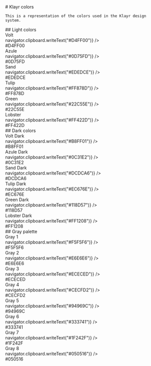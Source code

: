 
<Meta title="Colors" />

<div className="sb-container">
  <div className='sb-section-title'>
    # Klayr colors

    This is a representation of the colors used in the Klayr design system.
  </div>
</div>
<div className="sb-container">
  <div className='sb-section-title'>
    ## Light colors
  </div>
  <div className='sb-colors-grid'>
      <div className='sb-grid-item'>
        <div className='sb-section-item-heading'>
          Volt
        </div>
        <div title={"copy to clipboard"} id='volt' className='sb-color-square' onClick={() => navigator.clipboard.writeText("#D4FF00")} />
        <div className='sb-section-item-paragraph'>
          #D4FF00
        </div>
      </div>
      <div className='sb-grid-item'>
        <div className='sb-section-item-heading'>
          Azule
        </div>
        <div title={"copy to clipboard"} id='azule' className='sb-color-square' onClick={() => navigator.clipboard.writeText("#0D75FD")} />
        <div className='sb-section-item-paragraph'>
          #0D75FD
        </div>
      </div>
      <div className='sb-grid-item'>
        <div className='sb-section-item-heading'>
          Sand
        </div>
        <div title={"copy to clipboard"} id='sand' className='sb-color-square' onClick={() => navigator.clipboard.writeText("#EDEDCE")} />
        <div className='sb-section-item-paragraph'>
          #EDEDCE
        </div>
      </div>
      <div className='sb-grid-item'>
        <div className='sb-section-item-heading'>
          Tulip
        </div>
        <div title={"copy to clipboard"} id='tulip' className='sb-color-square' onClick={() => navigator.clipboard.writeText("#FF878D")} />
        <div className='sb-section-item-paragraph'>
          #FF878D
        </div>
      </div>
      <div className='sb-grid-item'>
        <div className='sb-section-item-heading'>
          Green
        </div>
        <div title={"copy to clipboard"} id='green' className='sb-color-square' onClick={() => navigator.clipboard.writeText("#22C55E")} />
        <div className='sb-section-item-paragraph'>
          #22C55E
        </div>
      </div>
      <div className='sb-grid-item'>
        <div className='sb-section-item-heading'>
          Lobster
        </div>
        <div title={"copy to clipboard"} id='lobster' className='sb-color-square' onClick={() => navigator.clipboard.writeText("#FF422D")} />
        <div className='sb-section-item-paragraph'>
          #FF422D
        </div>
      </div>
    </div>
</div>
<div className="sb-container">
  <div className='sb-section-title'>
    ## Dark colors
  </div>
  <div className='sb-colors-grid'>
      <div className='sb-grid-item'>
        <div className='sb-section-item-heading'>
          Volt Dark
        </div>
        <div title={"copy to clipboard"} id='voltDark' className='sb-color-square' onClick={() => navigator.clipboard.writeText("#B8FF01")} />
        <div className='sb-section-item-paragraph'>
          #B8FF01
        </div>
      </div>
      <div className='sb-grid-item'>
        <div className='sb-section-item-heading'>
          Azule Dark
        </div>
        <div title={"copy to clipboard"} id='azuleDark' className='sb-color-square' onClick={() => navigator.clipboard.writeText("#0C31E2")} />
        <div className='sb-section-item-paragraph'>
          #0C31E2
        </div>
      </div>
      <div className='sb-grid-item'>
        <div className='sb-section-item-heading'>
          Sand Dark
        </div>
        <div title={"copy to clipboard"} id='sandDark' className='sb-color-square' onClick={() => navigator.clipboard.writeText("#DCDCA6")} />
        <div className='sb-section-item-paragraph'>
          #DCDCA6
        </div>
      </div>
      <div className='sb-grid-item'>
        <div className='sb-section-item-heading'>
          Tulip Dark
        </div>
        <div title={"copy to clipboard"} id='tulipDark' className='sb-color-square' onClick={() => navigator.clipboard.writeText("#EC676E")} />
        <div className='sb-section-item-paragraph'>
          #EC676E
        </div>
      </div>
      <div className='sb-grid-item'>
        <div className='sb-section-item-heading'>
          Green Dark
        </div>
        <div title={"copy to clipboard"} id='greenDark' className='sb-color-square' onClick={() => navigator.clipboard.writeText("#118D57")} />
        <div className='sb-section-item-paragraph'>
          #118D57
        </div>
      </div>
      <div className='sb-grid-item'>
        <div className='sb-section-item-heading'>
          Lobster Dark
        </div>
        <div title={"copy to clipboard"} id='lobsterDark' className='sb-color-square' onClick={() => navigator.clipboard.writeText("#FF1208")} />
        <div className='sb-section-item-paragraph'>
          #FF1208
        </div>
      </div>
    </div>
</div>
<div className="sb-container">
  <div className='sb-section-title'>
    ## Gray palette
  </div>
  <div className='sb-colors-grid'>
      <div className='sb-grid-item'>
        <div className='sb-section-item-heading'>
          Gray 1
        </div>
        <div title={"copy to clipboard"} id='gray-1' className='sb-color-square' onClick={() => navigator.clipboard.writeText("#F5F5F6")} />
        <div className='sb-section-item-paragraph'>
          #F5F5F6
        </div>
      </div>
      <div className='sb-grid-item'>
        <div className='sb-section-item-heading'>
          Gray 2
        </div>
        <div title={"copy to clipboard"} id='gray-2' className='sb-color-square' onClick={() => navigator.clipboard.writeText("#E6E6E6")} />
        <div className='sb-section-item-paragraph'>
          #E6E6E6
        </div>
      </div>
      <div className='sb-grid-item'>
        <div className='sb-section-item-heading'>
          Gray 3
        </div>
        <div title={"copy to clipboard"} id='gray-3' className='sb-color-square' onClick={() => navigator.clipboard.writeText("#ECECED")} />
        <div className='sb-section-item-paragraph'>
          #ECECED
        </div>
      </div>
      <div className='sb-grid-item'>
        <div className='sb-section-item-heading'>
          Gray 4
        </div>
        <div title={"copy to clipboard"} id='gray-4' className='sb-color-square' onClick={() => navigator.clipboard.writeText("#CECFD2")} />
        <div className='sb-section-item-paragraph'>
          #CECFD2
        </div>
      </div>
      <div className='sb-grid-item'>
        <div className='sb-section-item-heading'>
          Gray 5
        </div>
        <div title={"copy to clipboard"} id='gray-5' className='sb-color-square' onClick={() => navigator.clipboard.writeText("#94969C")} />
        <div className='sb-section-item-paragraph'>
          #94969C
        </div>
      </div>
      <div className='sb-grid-item'>
        <div className='sb-section-item-heading'>
          Gray 6
        </div>
        <div title={"copy to clipboard"} id='gray-6' className='sb-color-square' onClick={() => navigator.clipboard.writeText("#333741")} />
        <div className='sb-section-item-paragraph'>
          #333741
        </div>
      </div>
      <div className='sb-grid-item'>
        <div className='sb-section-item-heading'>
          Gray 7
        </div>
        <div title={"copy to clipboard"} id='gray-7' className='sb-color-square' onClick={() => navigator.clipboard.writeText("#1F242F")} />
        <div className='sb-section-item-paragraph'>
          #1F242F
        </div>
      </div>
      <div className='sb-grid-item'>
        <div className='sb-section-item-heading'>
          Gray 8
        </div>
        <div title={"copy to clipboard"} id='gray-8' className='sb-color-square' onClick={() => navigator.clipboard.writeText("#050516")} />
        <div className='sb-section-item-paragraph'>
          #050516
        </div>
      </div>
  </div>
</div>


<style>
  {`
  .sb-container {
    margin-bottom: 48px;
  }

  .sb-section {
    width: 100%;
    display: flex;
    flex-direction: row;
    gap: 20px;
  }

  .sb-section-title {
    margin-bottom: 32px;
  }

  .sb-section-item, .sb-grid-item {
    flex: 1;
    display: flex;
    flex-direction: column;
  }

  .sb-section-item-heading {
    margin: 0 !important;
    font-weight: 600;
  }
  .sb-section-item-paragraph {
    margin: 0;
    padding-bottom: 10px;
  }

  .sb-colors-grid {
    display: grid;
    grid-template-columns: repeat(6, 1fr);
    grid-gap: 32px 20px;
  }

  .sb-color-square {
    width: 100%;
    aspect-ratio: 1;
    border-radius: 8px;
    cursor: pointer;
  }

  .sb-color-square:hover {
    box-shadow: 2px 2px 5px 2px var(--color-gray-2);
  }

  #volt {
    background-color: var(--color-volt);
  }

  #voltDark {
    background-color: var(--color-voltDark);
  }

  #azule {
    background-color: var(--color-azule);
  }

  #azuleDark {
    background-color: var(--color-azuleDark);
  }

  #sand {
    background-color: var(--color-sand);
  }

  #sandDark {
    background-color: var(--color-sandDark);
  }

  #tulip {
    background-color: var(--color-tulip);
  }

  #tulipDark {
    background-color: var(--color-tulipDark);
  }

  #green {
    background-color: var(--color-green);
  }

  #greenDark {
    background-color: var(--color-greenDark);
  }

  #lobster {
    background-color: var(--color-lobster);
  }

  #lobsterDark {
    background-color: var(--color-lobsterDark);
  }

  #gray-1 {
    background-color: var(--color-gray-1);
  }

  #gray-2 {
    background-color: var(--color-gray-2);
  }

  #gray-3 {
    background-color: var(--color-gray-3);
  }

  #gray-4 {
    background-color: var(--color-gray-4);
  }

  #gray-5 {
    background-color: var(--color-gray-5);
  }

  #gray-6 {
    background-color: var(--color-gray-6);
  }

  #gray-7 {
    background-color: var(--color-gray-7);
  }

  #gray-8 {
    background-color: var(--color-gray-8);
  }

  @media screen and (max-width: 600px) {
    .sb-section {
      flex-direction: column;
    }

    .sb-colors-grid {
      grid-template-columns: repeat(1, 1fr);
    }
  }
  `}
</style>
